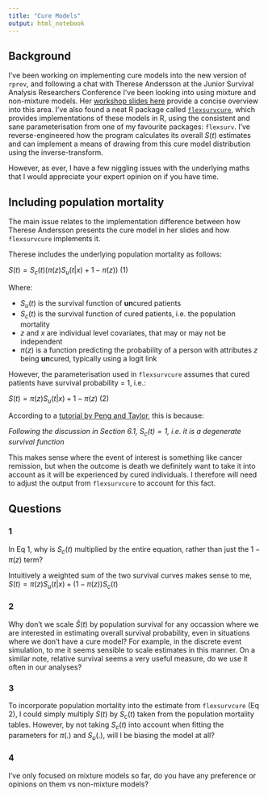 ```yaml
---
title: "Cure Models"
output: html_notebook
---
```


## Background

I've been working on implementing cure models into the new version of `rprev`, and following a chat with Therese Andersson at the Junior Survival Analysis Researchers Conference I've been looking into using mixture and non-mixture models. Her [workshop slides here](https://www2.le.ac.uk/Members/pl4/workshop2011-1/Presentation%20Workshop%20FlexParMod-KI-Nov2011-Therese-b.pdf) provide a concise overview into this area. I've also found a neat R package called [`flexsurvcure`](https://cran.r-project.org/web/packages/flexsurvcure/index.html), which provides implementations of these models in R, using the consistent and sane parameterisation from one of my favourite packages: `flexsurv`. I've reverse-engineered how the program calculates its overall $S(t)$ estimates and can implement a means of drawing from this cure model distribution using the inverse-transform.

However, as ever, I have a few niggling issues with the underlying maths that I would appreciate your expert opinion on if you have time.

## Including population mortality

The main issue relates to the implementation difference between how Therese Andersson presents the cure model in her slides and how `flexsurvcure` implements it. 

Therese includes the underlying population mortality as follows:

$S(t) = S_{c}(t)(\pi(z) S_{u}(t|x) + 1 - \pi(z))$  (1)

Where:

  - $S_{u}(t)$ is the survival function of **un**cured patients
  - $S_{c}(t)$ is the survival function of cured patients, i.e. the population mortality
  - $z$ and $x$ are individual level covariates, that may or may not be independent
  - $\pi(z)$ is a function predicting the probability of a person with attributes $z$ being **un**cured, typically using a logit link
  
However, the parameterisation used in `flexsurvcure` assumes that cured patients have survival probability = 1, i.e.:

$S(t) = \pi(z) S_{u}(t|x) + 1 - \pi(z)$ (2)

According to a [tutorial by Peng and Taylor](http://post.queensu.ca/~pengp/papers/Peng2014_4.pdf), this is because:

  *Following the discussion in Section 6.1, $S_{c}(t) = 1$, i.e. it is a degenerate survival function*
  
This makes sense where the event of interest is something like cancer remission, but when the outcome is death we definitely want to take it into account as it will be experienced by cured individuals. I therefore will need to adjust the output from `flexsurvcure` to account for this fact.

## Questions

### 1

In Eq 1, why is $S_{c}(t)$ multiplied by the entire equation, rather than just the $1-\pi(z)$ term? 

Intuitively a weighted sum of the two survival curves makes sense to me, $S(t) = \pi(z) S_{u}(t|x) + (1 - \pi(z))S_{c}(t)$

### 2

Why don't we scale $\hat{S}(t)$ by population survival for any occassion where we are interested in estimating overall survival probability, even in situations where we don't have a cure model? For example, in the discrete event simulation, to me it seems sensible to scale estimates in this manner. On a similar note, relative survival seems a very useful measure, do we use it often in our analyses?

### 3

To incorporate population mortality into the estimate from `flexsurvcure` (Eq 2), I could simply multiply $S(t)$ by $S_{c}(t)$ taken from the population mortality tables. However, by not taking $S_{c}(t)$ into account when fitting the parameters for $\pi(.)$ and $S_{u}(.)$, will I be biasing the model at all?

### 4

I've only focused on mixture models so far, do you have any preference or opinions on them vs non-mixture models?

